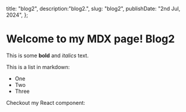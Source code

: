   title: "blog2",
  description:"blog2.",
  slug: "blog2",
  publishDate: "2nd Jul, 2024",
};

# Welcome to my MDX page! Blog2

This is some **bold** and _italics_ text.

This is a list in markdown:

- One
- Two
- Three

Checkout my React component:

